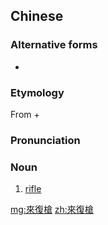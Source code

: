 {{also|来复枪}}
==Chinese==
{{zh-forms|s=来复枪}}

===Alternative forms===
* {{zh-l|來福槍}}

===Etymology===
From {{etyl|en|zh}} {{m|en|rifle}} + {{zh-l|槍|firearm}}

===Pronunciation===
{{zh-pron
|m=láifùqiāng
|c=loi4 fuk6 coeng1
|cat=n
}}

===Noun===
{{zh-noun}}

# [[rifle]]

{{zh-cat|Weapons}}

[[mg:來復槍]]
[[zh:來復槍]]